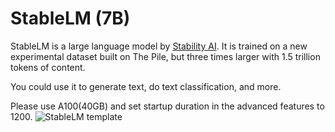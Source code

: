 # StableLM (7B)

StableLM is a large language model by [Stability AI](https://stability.ai/blog/stability-ai-launches-the-first-of-its-stablelm-suite-of-language-models). It is trained on a new experimental dataset built on The Pile, but three times larger with 1.5 trillion tokens of content.

You could use it to generate text, do text classification, and more.


<Callout emoji="🚀">
Please use A100(40GB) and set startup duration in the advanced features to 1200.
</Callout>


<Image src={detail} alt="StableLM template" width={500} height={1000} />